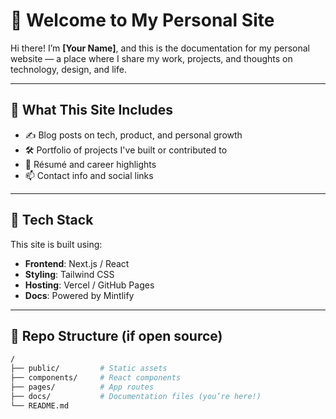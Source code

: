 # 👋 Welcome to My Personal Site

Hi there! I’m **[Your Name]**, and this is the documentation for my personal website — a place where I share my work, projects, and thoughts on technology, design, and life.

---

## 🚀 What This Site Includes

- ✍️ Blog posts on tech, product, and personal growth
- 🛠️ Portfolio of projects I've built or contributed to
- 📜 Résumé and career highlights
- 📫 Contact info and social links

---

## 🧠 Tech Stack

This site is built using:

- **Frontend**: Next.js / React
- **Styling**: Tailwind CSS
- **Hosting**: Vercel / GitHub Pages
- **Docs**: Powered by Mintlify

---

## 📁 Repo Structure (if open source)

```bash
/
├── public/         # Static assets
├── components/     # React components
├── pages/          # App routes
├── docs/           # Documentation files (you’re here!)
└── README.md
